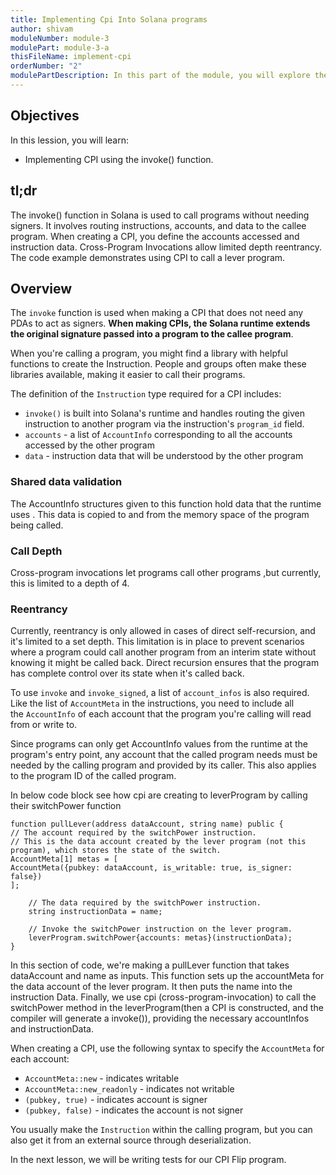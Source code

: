 ```yaml
---
title: Implementing Cpi Into Solana programs
author: shivam
moduleNumber: module-3
modulePart: module-3-a
thisFileName: implement-cpi
orderNumber: "2"
modulePartDescription: In this part of the module, you will explore the composability of programs and how it works in Solana and Ethereum. You will also learn how to implement Cross-Program Invocation techniques.
---
```


## Objectives

In this lession, you will learn:

- Implementing CPI using the invoke() function.

## tl;dr

The invoke() function in Solana is used to call programs without needing signers. It involves routing instructions, accounts, and data to the callee program. When creating a CPI, you define the accounts accessed and instruction data. Cross-Program Invocations allow limited depth reentrancy. The code example demonstrates using CPI to call a lever program.

## Overview

The `invoke` function is used when making a CPI that does not need any PDAs to act as signers. **When making CPIs, the Solana runtime extends the original signature passed into a program to the callee program**.

When you're calling a program, you might find a library with helpful functions to create the Instruction. People and groups often make these libraries available, making it easier to call their programs.

The definition of the `Instruction` type required for a CPI includes:

- `invoke()` is built into Solana's runtime and handles routing the given instruction to another program via the instruction's `program_id` field.
- `accounts` - a list of `AccountInfo` corresponding to all the accounts accessed by the other program
- `data` - instruction data that will be understood by the other program

### Shared data validation

The AccountInfo structures given to this function hold data that the runtime uses . This data is copied to and from the memory space of the program being called.

### Call Depth

Cross-program invocations let programs call other programs ,but currently, this is limited to a depth of 4.

### Reentrancy

Currently, reentrancy is only allowed in cases of direct self-recursion, and it's limited to a set depth. This limitation is in place to prevent scenarios where a program could call another program from an interim state without knowing it might be called back. Direct recursion ensures that the program has complete control over its state when it's called back.

To use `invoke` and `invoke_signed`, a list of `account_infos` is also required. Like the list of `AccountMeta` in the instructions, you need to include all the `AccountInfo` of each account that the program you're calling will read from or write to.

Since programs can only get AccountInfo values from the runtime at the program's entry point, any account that the called program needs must be needed by the calling program and provided by its caller. This also applies to the program ID of the called program.

In below code block see how cpi are creating to leverProgram by calling their switchPower function

```Solidity
function pullLever(address dataAccount, string name) public {
// The account required by the switchPower instruction.
// This is the data account created by the lever program (not this program), which stores the state of the switch.
AccountMeta[1] metas = [
AccountMeta({pubkey: dataAccount, is_writable: true, is_signer: false})
];

    // The data required by the switchPower instruction.
    string instructionData = name;

    // Invoke the switchPower instruction on the lever program.
    leverProgram.switchPower{accounts: metas}(instructionData);
}
```

In this section of code, we're making a pullLever function that takes dataAccount and name as inputs. This function sets up the accountMeta for the data account of the lever program. It then puts the name into the instruction Data. Finally, we use cpi (cross-program-invocation) to call the switchPower method in the leverProgram(then a CPI is constructed, and the compiler will generate a invoke()), providing the necessary accountInfos and instructionData.

When creating a CPI, use the following syntax to specify the `AccountMeta` for each account:

- `AccountMeta::new` - indicates writable
- `AccountMeta::new_readonly` - indicates not writable
- `(pubkey, true)` - indicates account is signer
- `(pubkey, false)` - indicates the account is not signer

You usually make the `Instruction` within the calling program, but you can also get it from an external source through deserialization.

In the next lesson, we will be writing tests for our CPI Flip program.

